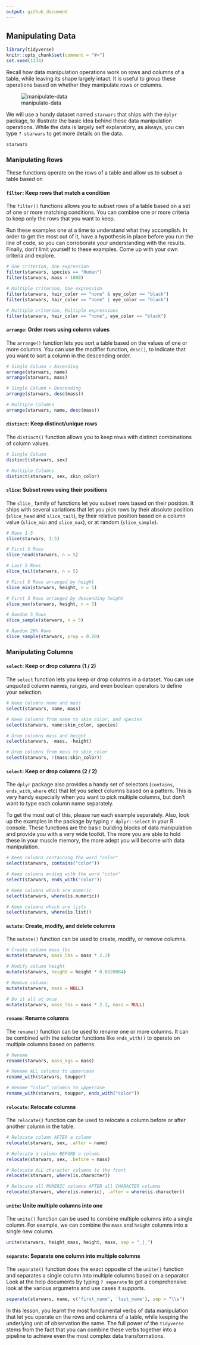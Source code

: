 ```yaml
---
output: github_document
---
```


## Manipulating Data


```r
library(tidyverse)
knitr::opts_chunk$set(comment = "#>")
set.seed(1234)
```


Recall how data manipulation operations work on rows and columns of a table, while leaving its shape largely intact. It is useful to group these operations based on whether they manipulate rows or columns. 

![manipulate-data](https://imgur.com/xd7PCyy.png)

We will use a handy dataset named `starwars` that ships with the `dplyr` package, to illustrate the basic idea behind these data manipulation operations. While the data is largely self explanatory, as always, you can type `? starwars` to get more details on the data.

```r
starwars
```


### Manipulating Rows

These functions operate on the rows of a table and allow us to subset a table based on 

#### `filter`: Keep rows that match a condition

The `filter()` functions allows you to subset rows of a table based on a set of one or more matching conditions. You can combine one or more criteria to keep only the rows that you want to keep.

Run these examples one at a time to understand what they accomplish. In order to get the most out of it, have a hypothesis in place before you run the line of code, so you can corroborate your understanding with the results. Finally, don't limit yourself to these examples. Come up with your own criteria and explore.


```r
# One criterion, One expression
filter(starwars, species == "Human")
filter(starwars, mass > 1000)

# Multiple criterion, One expression
filter(starwars, hair_color == "none" & eye_color == "black")
filter(starwars, hair_color == "none" | eye_color == "black")

# Multiple criterion, Multiple expressions
filter(starwars, hair_color == "none", eye_color == "black")
```

#### `arrange`: Order rows using column values

The `arrange()` function lets you sort a table based on the values of one or more columns. You can use the modifier function, `desc()`, to indicate that you want to sort a column in the descending order.

```r
# Single Column > Ascending
arrange(starwars, name)
arrange(starwars, mass)

# Single Column > Descending
arrange(starwars, desc(mass))

# Multiple Columns
arrange(starwars, name, desc(mass))
```

#### `distinct`: Keep distinct/unique rows

The `distinct()` function allows you to keep rows with distinct combinations of column values.

```r
# Single Column
distinct(starwars, sex)

# Multiple Columns
distinct(starwars, sex, skin_color)
```

#### `slice`: Subset rows using their positions

The `slice_` family of functions let you subset rows based on their position. It ships with several variations that let you pick rows by their absolute position (`slice_head` and `slice_tail`), by their relative position based on a column value (`slice_min` and `slice_max`), or at random (`slice_sample`).

```r
# Rows 1-5
slice(starwars, 1:5)

# First 5 Rows
slice_head(starwars, n = 5)

# Last 5 Rows
slice_tail(starwars, n = 5)

# First 5 Rows arranged by height
slice_min(starwars, height, n = 5)

# First 5 Rows arranged by descending height
slice_max(starwars, height, n = 5)

# Random 5 Rows
slice_sample(starwars, n = 5)

# Random 20% Rows
slice_sample(starwars, prop = 0.20)
```


### Manipulating Columns

#### `select`: Keep or drop columns (1 / 2)

The `select` function lets you keep or drop columns in a dataset. You can use unquoted column names, ranges, and even boolean operators to define your selection. 

```r
# Keep columns name and mass
select(starwars, name, mass)

# Keep columns from name to skin_color, and species
select(starwars, name:skin_color, species)

# Drop columns mass and height
select(starwars, -mass, -height)

# Drop columns from mass to skin_color
select(starwars, !(mass:skin_color))
```

#### `select`: Keep or drop columns (2 / 2)

The `dplyr` package also provides a handy set of selectors (`contains`, `ends_with`, `where` etc) that let you select columns based on a pattern. This is very handy especially when you want to pick multiple columns, but don't want to type each column name separately.

To get the most out of this, please run each example separately. Also, look up the examples in the package by typing `? dplyr::select` in your R console. These functions are the basic building blocks of data manipulation and provide you with a very wide toolkit. The more you are able to hold these in your muscle memory, the more adept you will become with data manipulation.

```r
# Keep columns containing the word "color"
select(starwars, contains("color"))

# Keep columns ending with the word "color"
select(starwars, ends_with("color"))

# Keep columns which are numeric
select(starwars, where(is.numeric))

# Keep columns which are lists
select(starwars, where(is.list))
```


#### `mutate`: Create, modify, and delete columns

The `mutate()` function can be used to create, modify, or remove columns.

```r
# Create column mass_lbs
mutate(starwars, mass_lbs = mass * 2.2)

# Modify column height
mutate(starwars, height = height * 0.0328084)

# Remove column: 
mutate(starwars, mass = NULL)

# Do it all at once
mutate(starwars, mass_lbs = mass * 2.2, mass = NULL)
```

#### `rename`: Rename columns

The `rename()` function can be used to rename one or more columns. It can
be combined with the selector functions like `ends_with()` to operate on
multiple columns based on patterns.

```r
# Rename
rename(starwars, mass_kgs = mass)

# Rename ALL columns to uppercase
rename_with(starwars, toupper)

# Rename “color” columns to uppercase
rename_with(starwars, toupper, ends_with("color"))
```

#### `relocate`: Relocate columns

The `relocate()` function can be used to relocate a column before or
after another column in the table.

```r
# Relocate column AFTER a column
relocate(starwars, sex, .after = name)

# Relocate a column BEFORE a column
relocate(starwars, sex, .before = mass)

# Relocate ALL character columns to the front
relocate(starwars, where(is.character))

# Relocate all NUMERIC columns AFTER all CHARACTER columns
relocate(starwars, where(is.numeric), .after = where(is.character))
```

#### `unite`: Unite multiple columns into one

The `unite()` function can be used to combine multiple columns into a single column. For example, we can combine the `mass` and `height` columns into a single new column.

```r
unite(starwars, height_mass, height, mass, sep = "_|_")
```


#### `separate`: Separate one column into multiple columns

The `separate()` function does the exact opposite of the `unite()` function and separates a single column into multiple columns based on a separator. Look at the help documents by typing `? separate` to get a comprehensive look at the various argumetns and use cases it supports.

```r
separate(starwars, name, c('first_name', 'last_name'), sep = "\\s")
```

In this lesson, you learnt the most fundamental verbs of data manipulation that let you operate on the rows and columns of a table, while keeping the underlying unit of observation the same. The full power of the `tidyverse` stems from the fact that you can combine these verbs together into a pipeline to achieve even the most complex data transformations.

